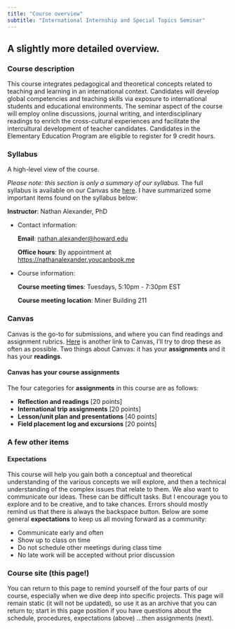 ```yaml
---
title: "Course overview"
subtitle: "International Internship and Special Topics Seminar"
---
```


## A slightly more detailed overview.

### Course description

This course integrates pedagogical and theoretical concepts related to teaching and learning in an international context. Candidates will develop global competencies and teaching skills via exposure to international students and educational environments. The seminar aspect of the course will employ online discussions, journal writing, and interdisciplinary readings to enrich the cross-cultural experiences and facilitate the intercultural development of teacher candidates. Candidates in the Elementary Education Program are eligible to register for 9 credit hours.

### **Syllabus**

A high-level view of the course.

*Please note: this section is only a summary of our syllabus.* The full syllabus is available on our Canvas site [here](https://canvas.howard.edu/courses/58654/){target="_blank"}. I have summarized some important items found on the syllabus below:

**Instructor**: Nathan Alexander, PhD

-   Contact information:

    **Email**: [nathan.alexander\@howard.edu](mailto:nathan.alexander@howard.edu)

    **Office hours**: By appointment at <https://nathanalexander.youcanbook.me>

-   Course information:

    **Course meeting times**: Tuesdays, 5:10pm - 7:30pm EST

    **Course meeting location**: Miner Building 211

### **Canvas**

Canvas is the go-to for submissions, and where you can find readings and assignment rubrics. [Here](https://canvas.howard.edu/courses/58654/) is another link to Canvas, I'll try to drop these as often as possible. Two things about Canvas: it has your **assignments** and it has your **readings**.

#### Canvas has your course assignments

::: incremental
The four categories for **assignments** in this course are as follows:

-   **Reflection and readings** \[20 points\]
-   **International trip assignments** \[20 points\]
-   **Lesson/unit plan and presentations** \[40 points\]
-   **Field placement log and excursions** \[20 points\]
:::

### **A few other items**

#### Expectations

This course will help you gain both a conceptual and theoretical understanding of the various concepts we will explore, and then a technical understanding of the complex issues that relate to them. We also want to communicate our ideas. These can be difficult tasks. But I encourage you to explore and to be creative, and to take chances. Errors should mostly remind us that there is always the backspace button. Below are some general **expectations** to keep us all moving forward as a community:

::: incremental
-   Communicate early and often
-   Show up to class on time
-   Do not schedule other meetings during class time
-   No late work will be accepted without prior discussion
:::

### **Course site** (this page!)

You can return to this page to remind yourself of the four parts of our course, especially when we dive deep into specific projects. This page will remain static (it will not be updated), so use it as an archive that you can return to; start in this page position if you have questions about the schedule, procedures, expectations (above) ...then assignments (next).
